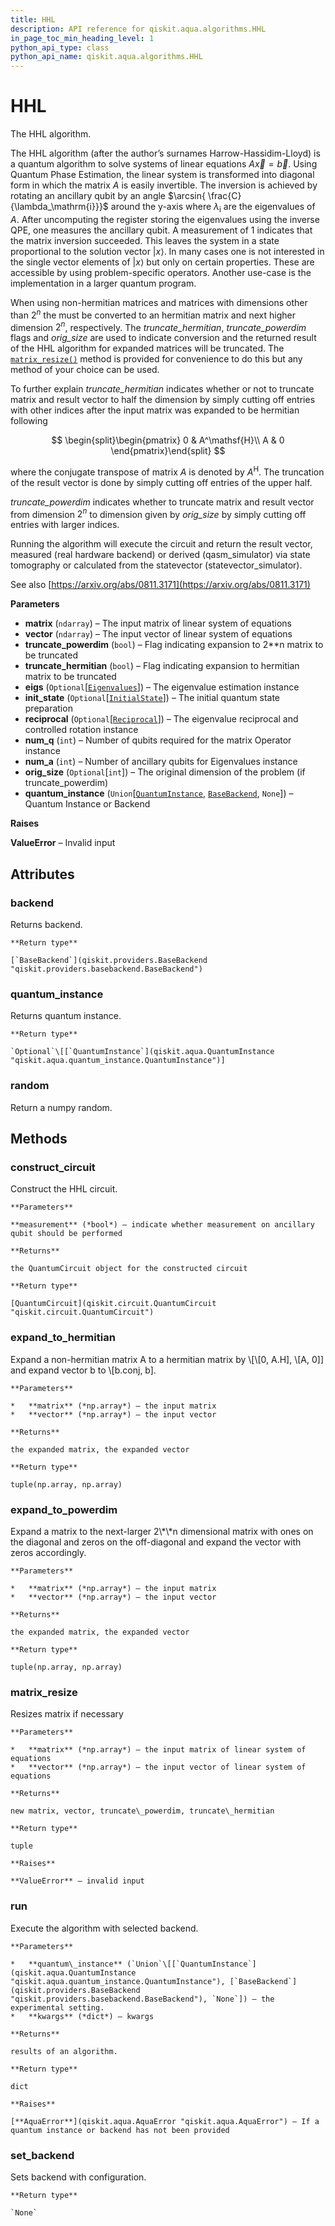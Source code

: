 ```yaml
---
title: HHL
description: API reference for qiskit.aqua.algorithms.HHL
in_page_toc_min_heading_level: 1
python_api_type: class
python_api_name: qiskit.aqua.algorithms.HHL
---
```


# HHL

<Class id="qiskit.aqua.algorithms.HHL" github="https://github.com/qiskit-community/qiskit-aqua/tree/stable/0.7/qiskit/aqua/algorithms/linear_solvers/hhl.py" signature="HHL(matrix, vector, truncate_powerdim=False, truncate_hermitian=False, eigs=None, init_state=None, reciprocal=None, num_q=0, num_a=0, orig_size=None, quantum_instance=None)">
  The HHL algorithm.

  The HHL algorithm (after the author’s surnames Harrow-Hassidim-Lloyd) is a quantum algorithm to solve systems of linear equations $A\overrightarrow{x}=\overrightarrow{b}$. Using Quantum Phase Estimation, the linear system is transformed into diagonal form in which the matrix $A$ is easily invertible. The inversion is achieved by rotating an ancillary qubit by an angle $\arcsin{ \frac{C}{\lambda_\mathrm{i}}}$ around the y-axis where $\lambda_\mathrm{i}$ are the eigenvalues of $A$. After uncomputing the register storing the eigenvalues using the inverse QPE, one measures the ancillary qubit. A measurement of 1 indicates that the matrix inversion succeeded. This leaves the system in a state proportional to the solution vector $|x\rangle$. In many cases one is not interested in the single vector elements of $|x\rangle$ but only on certain properties. These are accessible by using problem-specific operators. Another use-case is the implementation in a larger quantum program.

  When using non-hermitian matrices and matrices with dimensions other than $2^{n}$ the must be converted to an hermitian matrix and next higher dimension $2^{n}$, respectively. The *truncate\_hermitian*, *truncate\_powerdim* flags and *orig\_size* are used to indicate conversion and the returned result of the HHL algorithm for expanded matrices will be truncated. The [`matrix_resize()`](qiskit.aqua.algorithms.HHL#matrix_resize "qiskit.aqua.algorithms.HHL.matrix_resize") method is provided for convenience to do this but any method of your choice can be used.

  To further explain *truncate\_hermitian* indicates whether or not to truncate matrix and result vector to half the dimension by simply cutting off entries with other indices after the input matrix was expanded to be hermitian following

$$
\begin{split}\begin{pmatrix}
0 & A^\mathsf{H}\\
A & 0
\end{pmatrix}\end{split}
$$

  where the conjugate transpose of matrix $A$ is denoted by $A^\mathsf{H}$. The truncation of the result vector is done by simply cutting off entries of the upper half.

  *truncate\_powerdim* indicates whether to truncate matrix and result vector from dimension $2^{n}$ to dimension given by *orig\_size* by simply cutting off entries with larger indices.

  Running the algorithm will execute the circuit and return the result vector, measured (real hardware backend) or derived (qasm\_simulator) via state tomography or calculated from the statevector (statevector\_simulator).

  See also [https://arxiv.org/abs/0811.3171](https://arxiv.org/abs/0811.3171)

  **Parameters**

  *   **matrix** (`ndarray`) – The input matrix of linear system of equations
  *   **vector** (`ndarray`) – The input vector of linear system of equations
  *   **truncate\_powerdim** (`bool`) – Flag indicating expansion to 2\*\*n matrix to be truncated
  *   **truncate\_hermitian** (`bool`) – Flag indicating expansion to hermitian matrix to be truncated
  *   **eigs** (`Optional`\[[`Eigenvalues`](qiskit.aqua.components.eigs.Eigenvalues "qiskit.aqua.components.eigs.eigs.Eigenvalues")]) – The eigenvalue estimation instance
  *   **init\_state** (`Optional`\[[`InitialState`](qiskit.aqua.components.initial_states.InitialState "qiskit.aqua.components.initial_states.initial_state.InitialState")]) – The initial quantum state preparation
  *   **reciprocal** (`Optional`\[[`Reciprocal`](qiskit.aqua.components.reciprocals.Reciprocal "qiskit.aqua.components.reciprocals.reciprocal.Reciprocal")]) – The eigenvalue reciprocal and controlled rotation instance
  *   **num\_q** (`int`) – Number of qubits required for the matrix Operator instance
  *   **num\_a** (`int`) – Number of ancillary qubits for Eigenvalues instance
  *   **orig\_size** (`Optional`\[`int`]) – The original dimension of the problem (if truncate\_powerdim)
  *   **quantum\_instance** (`Union`\[[`QuantumInstance`](qiskit.aqua.QuantumInstance "qiskit.aqua.quantum_instance.QuantumInstance"), [`BaseBackend`](qiskit.providers.BaseBackend "qiskit.providers.basebackend.BaseBackend"), `None`]) – Quantum Instance or Backend

  **Raises**

  **ValueError** – Invalid input

  ## Attributes

  ### backend

  <Attribute id="qiskit.aqua.algorithms.HHL.backend" name="backend" signature="qiskit.providers.basebackend.BaseBackend">
    Returns backend.

    **Return type**

    [`BaseBackend`](qiskit.providers.BaseBackend "qiskit.providers.basebackend.BaseBackend")
  </Attribute>

  ### quantum\_instance

  <Attribute id="qiskit.aqua.algorithms.HHL.quantum_instance" name="quantum_instance" signature="Union[None, qiskit.aqua.quantum_instance.QuantumInstance]">
    Returns quantum instance.

    **Return type**

    `Optional`\[[`QuantumInstance`](qiskit.aqua.QuantumInstance "qiskit.aqua.quantum_instance.QuantumInstance")]
  </Attribute>

  ### random

  <Attribute id="qiskit.aqua.algorithms.HHL.random" name="random">
    Return a numpy random.
  </Attribute>

  ## Methods

  ### construct\_circuit

  <Function id="qiskit.aqua.algorithms.HHL.construct_circuit" name="construct_circuit" signature="HHL.construct_circuit(measurement=False)">
    Construct the HHL circuit.

    **Parameters**

    **measurement** (*bool*) – indicate whether measurement on ancillary qubit should be performed

    **Returns**

    the QuantumCircuit object for the constructed circuit

    **Return type**

    [QuantumCircuit](qiskit.circuit.QuantumCircuit "qiskit.circuit.QuantumCircuit")
  </Function>

  ### expand\_to\_hermitian

  <Function id="qiskit.aqua.algorithms.HHL.expand_to_hermitian" name="expand_to_hermitian" signature="static HHL.expand_to_hermitian(matrix, vector)">
    Expand a non-hermitian matrix A to a hermitian matrix by \[\[0, A.H], \[A, 0]] and expand vector b to \[b.conj, b].

    **Parameters**

    *   **matrix** (*np.array*) – the input matrix
    *   **vector** (*np.array*) – the input vector

    **Returns**

    the expanded matrix, the expanded vector

    **Return type**

    tuple(np.array, np.array)
  </Function>

  ### expand\_to\_powerdim

  <Function id="qiskit.aqua.algorithms.HHL.expand_to_powerdim" name="expand_to_powerdim" signature="static HHL.expand_to_powerdim(matrix, vector)">
    Expand a matrix to the next-larger 2\*\*n dimensional matrix with ones on the diagonal and zeros on the off-diagonal and expand the vector with zeros accordingly.

    **Parameters**

    *   **matrix** (*np.array*) – the input matrix
    *   **vector** (*np.array*) – the input vector

    **Returns**

    the expanded matrix, the expanded vector

    **Return type**

    tuple(np.array, np.array)
  </Function>

  ### matrix\_resize

  <Function id="qiskit.aqua.algorithms.HHL.matrix_resize" name="matrix_resize" signature="static HHL.matrix_resize(matrix, vector)">
    Resizes matrix if necessary

    **Parameters**

    *   **matrix** (*np.array*) – the input matrix of linear system of equations
    *   **vector** (*np.array*) – the input vector of linear system of equations

    **Returns**

    new matrix, vector, truncate\_powerdim, truncate\_hermitian

    **Return type**

    tuple

    **Raises**

    **ValueError** – invalid input
  </Function>

  ### run

  <Function id="qiskit.aqua.algorithms.HHL.run" name="run" signature="HHL.run(quantum_instance=None, **kwargs)">
    Execute the algorithm with selected backend.

    **Parameters**

    *   **quantum\_instance** (`Union`\[[`QuantumInstance`](qiskit.aqua.QuantumInstance "qiskit.aqua.quantum_instance.QuantumInstance"), [`BaseBackend`](qiskit.providers.BaseBackend "qiskit.providers.basebackend.BaseBackend"), `None`]) – the experimental setting.
    *   **kwargs** (*dict*) – kwargs

    **Returns**

    results of an algorithm.

    **Return type**

    dict

    **Raises**

    [**AquaError**](qiskit.aqua.AquaError "qiskit.aqua.AquaError") – If a quantum instance or backend has not been provided
  </Function>

  ### set\_backend

  <Function id="qiskit.aqua.algorithms.HHL.set_backend" name="set_backend" signature="HHL.set_backend(backend, **kwargs)">
    Sets backend with configuration.

    **Return type**

    `None`
  </Function>
</Class>

